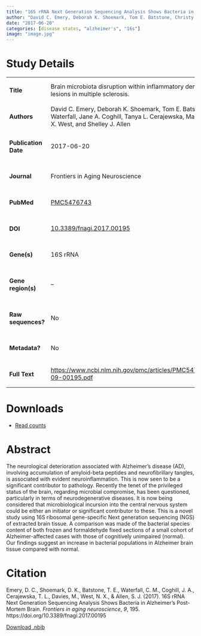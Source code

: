 ```yaml
---
title: "16S rRNA Next Generation Sequencing Analysis Shows Bacteria in Alzheimer’s Post-Mortem Brain"
author: "David C. Emery, Deborah K. Shoemark, Tom E. Batstone, Christy M. Waterfall, Jane A. Coghill, Tanya L. Cerajewska, Maria Davies, Nicola X. West, and Shelley J. Allen"
date: "2017-06-20"
categories: [disease states, "alzheimer's", "16s"]
image: "image.jpg"
---
```


# Study Details

+-----------------------+----------------------------------------------------------------------------------------------------------------------------------------------------------------------+
| #### Title            | Brain microbiota disruption within inflammatory demyelinating lesions in multiple sclerosis.                                                                         |
+-----------------------+----------------------------------------------------------------------------------------------------------------------------------------------------------------------+
| #### Authors          | David C. Emery, Deborah K. Shoemark, Tom E. Batstone, Christy M. Waterfall, Jane A. Coghill, Tanya L. Cerajewska, Maria Davies, Nicola X. West, and Shelley J. Allen |
+-----------------------+----------------------------------------------------------------------------------------------------------------------------------------------------------------------+
| #### Publication Date | 2017-06-20                                                                                                                                                           |
+-----------------------+----------------------------------------------------------------------------------------------------------------------------------------------------------------------+
| #### Journal          | Frontiers in Aging Neuroscience                                                                                                                                      |
+-----------------------+----------------------------------------------------------------------------------------------------------------------------------------------------------------------+
| #### PubMed           | [PMC5476743](https://www.ncbi.nlm.nih.gov/pmc/articles/PMC5476743/)                                                                                                  |
+-----------------------+----------------------------------------------------------------------------------------------------------------------------------------------------------------------+
| #### DOI              | [10.3389/fnagi.2017.00195](https://doi.org/10.3389%2Ffnagi.2017.00195)                                                                                               |
+-----------------------+----------------------------------------------------------------------------------------------------------------------------------------------------------------------+
| #### Gene(s)          | 16S rRNA                                                                                                                                                             |
+-----------------------+----------------------------------------------------------------------------------------------------------------------------------------------------------------------+
| #### Gene region(s)   | --                                                                                                                                                                   |
+-----------------------+----------------------------------------------------------------------------------------------------------------------------------------------------------------------+
| #### Raw sequences?   | No                                                                                                                                                                   |
+-----------------------+----------------------------------------------------------------------------------------------------------------------------------------------------------------------+
| #### Metadata?        | No                                                                                                                                                                   |
+-----------------------+----------------------------------------------------------------------------------------------------------------------------------------------------------------------+
| #### Full Text        | <https://www.ncbi.nlm.nih.gov/pmc/articles/PMC5476743/pdf/fnagi-09-00195.pdf>                                                                                        |
+-----------------------+----------------------------------------------------------------------------------------------------------------------------------------------------------------------+

# Downloads

-   [Read counts](https://www.ncbi.nlm.nih.gov/pmc/articles/PMC5476743/bin/Data_Sheet_1.xlsx)

# Abstract

The neurological deterioration associated with Alzheimer’s disease (AD), involving accumulation of amyloid-beta peptides and neurofibrillary tangles, is associated with evident neuroinflammation. This is now seen to be a significant contributor to pathology. Recently the tenet of the privileged status of the brain, regarding microbial compromise, has been questioned, particularly in terms of neurodegenerative diseases. It is now being considered that microbiological incursion into the central nervous system could be either an initiator or significant contributor to these. This is a novel study using 16S ribosomal gene-specific Next generation sequencing (NGS) of extracted brain tissue. A comparison was made of the bacterial species content of both frozen and formaldehyde fixed sections of a small cohort of Alzheimer-affected cases with those of cognitively unimpaired (normal). Our findings suggest an increase in bacterial populations in Alzheimer brain tissue compared with normal.

# Citation

Emery, D. C., Shoemark, D. K., Batstone, T. E., Waterfall, C. M., Coghill, J. A., Cerajewska, T. L., Davies, M., West, N. X., & Allen, S. J. (2017). 16S rRNA Next Generation Sequencing Analysis Shows Bacteria in Alzheimer's Post-Mortem Brain. *Frontiers in aging neuroscience*, *9*, 195. https://doi.org/10.3389/fnagi.2017.00195

[Download .nbib](https://www.ncbi.nlm.nih.gov/pmc/resources/citations/5476743/export/)
